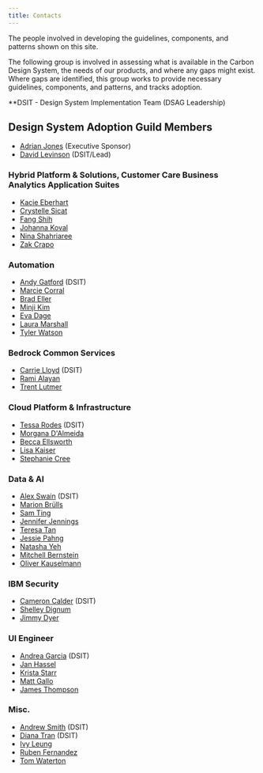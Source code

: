 ```yaml
---
title: Contacts
---
```


<PageDescription>

The people involved in developing the guidelines, components, and patterns shown on this site.

</PageDescription>

The following group is involved in assessing what is available in the Carbon Design System,
the needs of our products, and where any gaps might exist. Where gaps are identified, this group works to
provide necessary guidelines, components, and patterns, and tracks adoption.
<p style={{ fontSize: "12px" }}>**DSIT - Design System Implementation Team (DSAG Leadership)</p>

## Design System Adoption Guild Members

- [Adrian Jones](https://w3.ibm.com/bluepages/profile.html?uid=595545897) (Executive Sponsor)
- [David Levinson](https://w3.ibm.com/bluepages/profile.html?uid=1A0429897) (DSIT/Lead)

### Hybrid Platform & Solutions, Customer Care Business Analytics Application Suites

- [Kacie Eberhart](https://w3.ibm.com/bluepages/profile.html?uid=5G0431897)
- [Crystelle Sicat](https://w3.ibm.com/bluepages/profile.html?uid=0D6239649)
- [Fang Shih](https://w3.ibm.com/bluepages/profile.html?uid=4J5266897)
- [Johanna Koval](https://w3.ibm.com/bluepages/profile.html?uid=3J3186897)
- [Nina Shahriaree](https://w3.ibm.com/bluepages/profile.html?uid=4J6647897)
- [Zak Crapo](https://w3.ibm.com/bluepages/profile.html?uid=5G1837897)

### Automation

- [Andy Gatford](https://w3.ibm.com/bluepages/profile.html?uid=017452866) (DSIT)
- [Marcie Corral](https://w3.ibm.com/bluepages/profile.html?uid=2D1184897)
- [Brad Eller](https://w3.ibm.com/bluepages/profile.html?uid=5G9442897)
- [Minji Kim](https://w3.ibm.com/bluepages/profile.html?uid=4G4561897)
- [Eva Dage](https://w3.ibm.com/bluepages/profile.html?uid=119040866)
- [Laura Marshall](https://w3.ibm.com/bluepages/profile.html?uid=125355866)
- [Tyler Watson](https://w3.ibm.com/bluepages/profile.html?uid=3J1125897)

### Bedrock Common Services

- [Carrie Lloyd](https://w3.ibm.com/bluepages/profile.html?uid=2D1739897) (DSIT)
- [Rami Alayan](https://w3.ibm.com/bluepages/profile.html?uid=5G8306897)
- [Trent Lutmer](https://w3.ibm.com/bluepages/profile.html?uid=1G9712897)

### Cloud Platform & Infrastructure

- [Tessa Rodes](https://w3.ibm.com/bluepages/profile.html?uid=3G1811897) (DSIT)
- [Morgana D'Almeida](https://w3.ibm.com/bluepages/profile.html?uid=150641724)
- [Becca Ellsworth](https://w3.ibm.com/bluepages/profile.html?uid=1J8917897)
- [Lisa Kaiser](https://w3.ibm.com/bluepages/profile.html?uid=0J3511897)
- [Stephanie Cree](https://w3.ibm.com/bluepages/profile.html?uid=3J1040897)

### Data & AI

- [Alex Swain](https://w3.ibm.com/bluepages/profile.html?uid=2D7819897) (DSIT)
- [Marion Brülls](https://w3.ibm.com/bluepages/profile.html?uid=162819724)
- [Sam Ting](https://w3.ibm.com/bluepages/profile.html?uid=2J7431897)
- [Jennifer Jennings](https://w3.ibm.com/bluepages/profile.html?uid=3J0252897)
- [Teresa Tan](https://w3.ibm.com/bluepages/profile.html?uid=3J5188897)
- [Jessie Pahng](https://w3.ibm.com/bluepages/profile.html?uid=3J4297897)
- [Natasha Yeh](https://w3.ibm.com/bluepages/profile.html?uid=2J3790897)
- [Mitchell Bernstein](https://w3.ibm.com/bluepages/profile.html?uid=0J4832897)
- [Oliver Kauselmann](https://w3.ibm.com/bluepages/profile.html?uid=171930724)

### IBM Security

- [Cameron Calder](https://w3.ibm.com/bluepages/profile.html?uid=4G4447897) (DSIT)
- [Shelley Dignum](https://w3.ibm.com/bluepages/profile.html?uid=5G7214897)
- [Jimmy Dyer](https://w3.ibm.com/bluepages/profile.html?uid=5G7708897)

### UI Engineer

- [Andrea Garcia](https://w3.ibm.com/bluepages/profile.html?uid=4G0746897) (DSIT)
- [Jan Hassel](https://w3.ibm.com/bluepages/profile.html?uid=165702724)
- [Krista Starr](https://w3.ibm.com/bluepages/profile.html?uid=2J2306897)
- [Matt Gallo](https://w3.ibm.com/bluepages/profile.html?uid=5G9495897)
- [James Thompson](https://w3.ibm.com/bluepages/profile.html?uid=2D1629897)

### Misc.

- [Andrew Smith](https://w3.ibm.com/bluepages/profile.html?uid=4G8681897) (DSIT)
- [Diana Tran](https://w3.ibm.com/bluepages/profile.html?uid=0D6749649) (DSIT)
- [Ivy Leung](https://w3.ibm.com/bluepages/profile.html?uid=5J3008897)
- [Ruben Fernandez](https://w3.ibm.com/bluepages/profile.html?uid=5G1754897)
- [Tom Waterton](https://w3.ibm.com/bluepages/profile.html?uid=100898866)